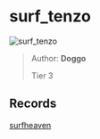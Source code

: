 
# surf_tenzo

![surf_tenzo](https://raw.githubusercontent.com/Sayt123/SurfMapPics/Maps-and-bonuses/csgo/surf_tenzo.jpg)

> Author: **Doggo**
>
> Tier 3

## Records

[surfheaven](https://surfheaven.eu/map/surf_tenzo)
